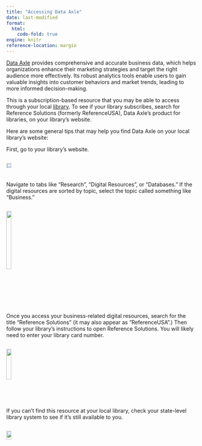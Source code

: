```yaml
---
title: "Accessing Data Axle"
date: last-modified
format: 
  html:
    code-fold: true
engine: knitr
reference-location: margin
---
```


[Data Axle](https://www.data-axle.com/what-we-do/reference-solutions/){.external target="_blank"} provides comprehensive and accurate business data, which helps organizations enhance their marketing strategies and target the right audience more effectively. Its robust analytics tools enable users to gain valuable insights into customer behaviors and market trends, leading to more informed decision-making.

This is a subscription-based resource that you may be able to access through your local [library](https://referenceusa.com/Static/LibraryLocator){.external target="_blank"}.  To see if your library subscribes, search for Reference Solutions (formerly ReferenceUSA), Data Axle’s product for libraries, on your library's website.

Here are some general tips that may help you find Data Axle on your local library's website:

First, go to your library's website.  

<div style="display:flex; flex-wrap: wrap;">
  <img style="width: 80%;" src="images/homepage.png">
  
Navigate to tabs like “Research”, “Digital Resources”, or “Databases.”  If the digital resources are sorted by topic, select the topic called something like “Business.”
  
<div style="display:flex; flex-wrap: wrap;">
  <img style="width: 80%;" src="images/search_menu.png">
  
Once you access your business-related digital resources, search for the title “Reference Solutions” (it may also appear as “ReferenceUSA”.)  Then follow your library's instructions to open Reference Solutions.  You will likely need to enter your library card number.  

<div style="display:flex; flex-wrap: wrap;">
  <img style="width: 80%;" src="images/research_page.png">
  
If you can’t find this resource at your local library, check your state-level library system to see if it’s still available to you.

<div style="display:flex; flex-wrap: wrap;">
  <img style="width: 80%;" src="images/nj_page.png">